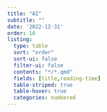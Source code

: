 ```yaml
---
title: "AI"
subtitle: ""
date: '2022-12-31'
order: 10
listing:
  type: table
  sort: "order"
  sort-ui: false
  filter-ui: false
  contents: "*/*.qmd"
  fields: [title,reading-time]
  table-striped: true
  table-hover: true
  categories: numbered
---
```

